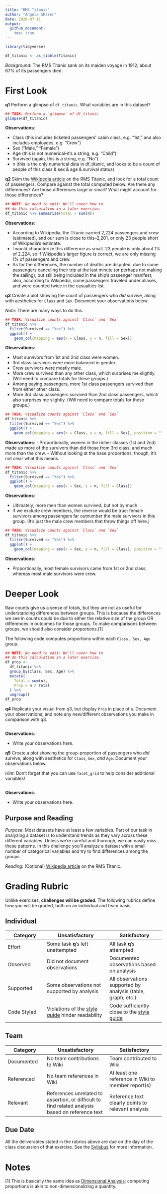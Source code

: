 ```yaml
---
title: "RMS Titanic"
author: "Angela Sharer"
date: 2020-07-11
output:
  github_document:
    toc: true
---
```


```r
library(tidyverse)

df_titanic <- as_tibble(Titanic)
```

*Background*: The RMS Titanic sank on its maiden voyage in 1912; about 67% of its passengers died.

# First Look
<!-- -------------------------------------------------- -->

__q1__ Perform a glimpse of `df_titanic`. What variables are in this dataset?

```r
## TASK: Perform a `glimpse` of df_titanic
glimpse(df_titanic)
```

**Observations**:

- Class (this includes ticketed passengers' cabin class, e.g. "1st," and also includes employees, e.g. "Crew")
- Sex ("Male," "Female")
- Age (this is not numerical--it's a string, e.g. "Child")
- Survived (again, this is a string, e.g. "No")
- n (this is the only numerical data in df_titanic, and looks to be a count of people of this class & sex & age & survival status)

__q2__ Skim the [Wikipedia article](https://en.wikipedia.org/wiki/RMS_Titanic) on the RMS Titanic, and look for a total count of passengers. Compare against the total computed below. Are there any differences? Are those differences large or small? What might account for those differences?

```r
## NOTE: No need to edit! We'll cover how to
## do this calculation in a later exercise.
df_titanic %>% summarize(total = sum(n))
```

**Observations**:

- According to Wikipedia, the Titanic carried 2,224 passengers and crew (estimated), and our sum is close to this--2,201, or only 23 people short of Wikipedia's estimate.
- I would characterize this difference as small. 23 people is only about 1% of 2,224, so if Wikipedia's larger figure is correct, we are only missing 1% of passengers and crew.
- As for the differences, the number of deaths are disputed, due to some passengers canceling their trip at the last minute (or perhaps not making the sailing), but still being included in the ship's passenger manifest; also, according to Wikipedia, some passengers traveled under aliases, and were counted twice in the casualties list.

__q3__ Create a plot showing the count of passengers who *did* survive, along with aesthetics for `Class` and `Sex`. Document your observations below.

*Note*: There are many ways to do this.

```r
## TASK: Visualize counts against `Class` and `Sex`
df_titanic %>%
  filter(Survived == "Yes") %>%
  ggplot() +
    geom_col(mapping = aes(x = Class, y = n, fill = Sex))
```

**Observations**:

- Most survivors from 1st and 2nd class were women. 
- 3rd class survivors were more balanced in gender.
- Crew survivors were mostly male. 
- More crew survived than any other class, which surprises me slightly. (Will need to compare totals for these groups.)
- Among paying passengers, more 1st class passengers survived than from either other class.
- More 3rd class passengers survived than 2nd class passengers, which also surprises me slightly. (Will need to compare totals for these groups.)

```r
## TASK: Visualize counts against `Class` and `Sex`
df_titanic %>%
  filter(Survived == "Yes") %>%
  ggplot() +
    geom_col(mapping = aes(x = Class, y = n, fill = Sex), position = "fill")
```

**Observations**:
- Proportionally, women in the richer classes (1st and 2nd) made up more of the survivors than did those from 3rd class, and much more than the crew.
- Without looking at the base proportions, though, it's not clear what this means.



```r
## TASK: Visualize counts against `Class` and `Sex`
df_titanic %>%
  filter(Survived == "Yes") %>%
  ggplot() +
    geom_col(mapping = aes(x = Sex, y = n, fill = Class))
```

**Observations**:

- Ultimately, more men than women survived, but not by much. 
- If we exclude crew members, the reverse would be true: female survivors among passengers far outnumber the male survivors in this group. (It's just the male crew members that throw things off here.)

```r
## TASK: Visualize counts against `Class` and `Sex`
df_titanic %>% 
  filter(Survived == "Yes") %>%
  ggplot() +
    geom_col(mapping = aes(x = Sex, y = n, fill = Class), position = "fill")
```

**Observations**:

- Proportionally, most female survivors came from 1st or 2nd class, whereas most male survivors were crew. 


# Deeper Look
<!-- -------------------------------------------------- -->

Raw counts give us a sense of totals, but they are not as useful for understanding differences between groups. This is because the differences we see in counts could be due to either the relative size of the group OR differences in outcomes for those groups. To make comparisons between groups, we should also consider *proportions*.[1]

The following code computes proportions within each `Class, Sex, Age` group.

```r
## NOTE: No need to edit! We'll cover how to
## do this calculation in a later exercise.
df_prop <-
  df_titanic %>%
  group_by(Class, Sex, Age) %>%
  mutate(
    Total = sum(n),
    Prop = n / Total
  ) %>%
  ungroup()
df_prop
```

__q4__ Replicate your visual from q3, but display `Prop` in place of `n`. Document your observations, and note any new/different observations you make in comparison with q3.

```r

```

**Observations**:

- Write your observations here.

__q5__ Create a plot showing the group-proportion of passengers who *did* survive, along with aesthetics for `Class`, `Sex`, *and* `Age`. Document your observations below.

*Hint*: Don't forget that you can use `facet_grid` to help consider additional variables!

```r
```

**Observations**:

- Write your observations here.


## Purpose and Reading
*Purpose*: Most datasets have at least a few variables. Part of our task in analyzing a dataset is to understand trends as they vary across these different variables. Unless we're careful and thorough, we can easily miss these patterns. In this challenge you'll analyze a dataset with a small number of categorical variables and try to find differences among the groups.

*Reading*: (Optional) [Wikipedia article](https://en.wikipedia.org/wiki/RMS_Titanic) on the RMS Titanic.

<!-- include-rubric -->
# Grading Rubric
<!-- -------------------------------------------------- -->

Unlike exercises, **challenges will be graded**. The following rubrics define how you will be graded, both on an individual and team basis.

## Individual
<!-- ------------------------- -->

| Category | Unsatisfactory | Satisfactory |
|----------|----------------|--------------|
| Effort | Some task __q__'s left unattempted | All task __q__'s attempted |
| Observed | Did not document observations | Documented observations based on analysis |
| Supported | Some observations not supported by analysis | All observations supported by analysis (table, graph, etc.) |
| Code Styled | Violations of the [style guide](https://style.tidyverse.org/) hinder readability | Code sufficiently close to the [style guide](https://style.tidyverse.org/) |

## Team
<!-- ------------------------- -->

| Category | Unsatisfactory | Satisfactory |
|----------|----------------|--------------|
| Documented | No team contributions to Wiki | Team contributed to Wiki |
| Referenced | No team references in Wiki | At least one reference in Wiki to member report(s) |
| Relevant | References unrelated to assertion, or difficult to find related analysis based on reference text | Reference text clearly points to relevant analysis |

## Due Date
<!-- ------------------------- -->

All the deliverables stated in the rubrics above are due on the day of the class discussion of that exercise. See the [Syllabus](https://docs.google.com/document/d/1jJTh2DH8nVJd2eyMMoyNGroReo0BKcJrz1eONi3rPSc/edit?usp=sharing) for more information.

# Notes
<!-- -------------------------------------------------- -->

[1] This is basically the same idea as [Dimensional Analysis](https://en.wikipedia.org/wiki/Dimensional_analysis); computing proportions is akin to non-dimensionalizing a quantity.
